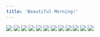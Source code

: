 ```yaml
---
title: 'Beautiful Morning!'
---
```


![](/images/ribald-youth/part-7/pg72.jpg)
![](/images/ribald-youth/part-7/pg73.jpg)
![](/images/ribald-youth/part-7/pg74.jpg)
![](/images/ribald-youth/part-7/pg75.jpg)
![](/images/ribald-youth/part-7/pg76.jpg)
![](/images/ribald-youth/part-7/pg77.jpg)
![](/images/ribald-youth/part-7/pg78.jpg)
![](/images/ribald-youth/part-7/pg79.jpg)
![](/images/ribald-youth/part-7/pg80.jpg)
![](/images/ribald-youth/part-7/pg81.jpg)
![](/images/ribald-youth/part-7/pg82.jpg)
![](/images/ribald-youth/part-7/pg83.jpg)